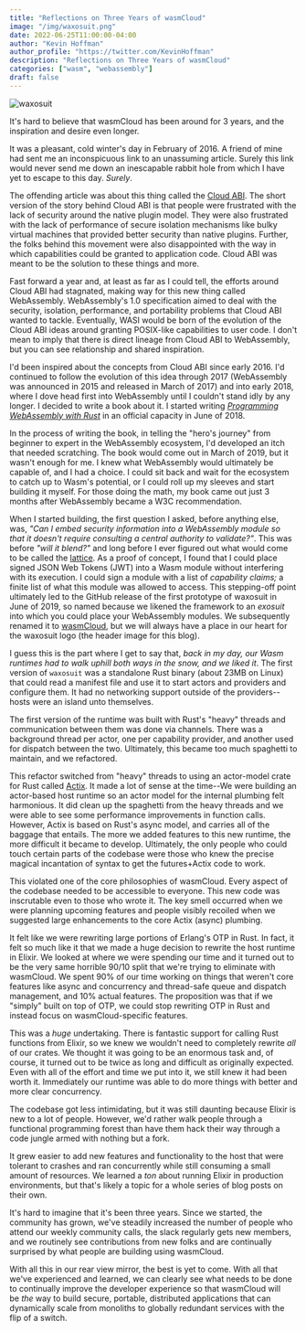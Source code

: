 ```yaml
---
title: "Reflections on Three Years of wasmCloud"
image: "/img/waxosuit.png"
date: 2022-06-25T11:00:00-04:00
author: "Kevin Hoffman"
author_profile: "https://twitter.com/KevinHoffman"
description: "Reflections on Three Years of wasmCloud"
categories: ["wasm", "webassembly"]
draft: false
---
```


![waxosuit](/img/waxosuit.png)

It's hard to believe that wasmCloud has been around for 3 years, and the inspiration and desire even longer.

It was a pleasant, cold winter's day in February of 2016. A friend of mine had sent me an inconspicuous link to an unassuming article. Surely this link would never send me down an inescapable rabbit hole from which I have yet to escape to this day. _Surely_.

<!--truncate-->

The offending article was about this thing called the [Cloud ABI](https://lwn.net/Articles/674770/). The short version of the story behind Cloud ABI is that people were frustrated with the lack of security around the native plugin model. They were also frustrated with the lack of performance of secure isolation mechanisms like bulky virtual machines that provided better security than native plugins. Further, the folks behind this movement were also disappointed with the way in which capabilities could be granted to application code. Cloud ABI was meant to be the solution to these things and more.

Fast forward a year and, at least as far as I could tell, the efforts around Cloud ABI had stagnated, making way for this new thing called WebAssembly. WebAssembly's 1.0 specification aimed to deal with the security, isolation, performance, and portability problems that Cloud ABI wanted to tackle. Eventually, WASI would be born of the evolution of the Cloud ABI ideas around granting POSIX-like capabilities to user code. I don't mean to imply that there is direct lineage from Cloud ABI to WebAssembly, but you can see relationship and shared inspiration.

I'd been inspired about the concepts from Cloud ABI since early 2016. I'd continued to follow the evolution of this idea through 2017 (WebAssembly was announced in 2015 and released in March of 2017) and into early 2018, where I dove head first into WebAssembly until I couldn't stand idly by any longer. I decided to write a book about it. I started writing [_Programming WebAssembly with Rust_](https://pragprog.com/titles/khrust/programming-webassembly-with-rust/) in an official capacity in June of 2018.

In the process of writing the book, in telling the "hero's journey" from beginner to expert in the WebAssembly ecosystem, I'd developed an itch that needed scratching. The book would come out in March of 2019, but it wasn't enough for me. I knew what WebAssembly would ultimately be capable of, and I had a choice. I could sit back and wait for the ecosystem to catch up to Wasm's potential, or I could roll up my sleeves and start building it myself. For those doing the math, my book came out just 3 months after WebAssembly became a W3C recommendation.

When I started building, the first question I asked, before anything else, was, _"Can I embed security information into a WebAssembly module so that it doesn't require consulting a central authority to validate?"_. This was before _"will it blend?"_ and long before I ever figured out what would come to be called the [lattice](https://wasmcloud.dev/reference/lattice/). As a proof of concept, I found that I could place signed JSON Web Tokens (JWT) into a Wasm module without interfering with its execution. I could sign a module with a list of _capability claims;_ a finite list of what this module was allowed to access. This stepping-off point ultimately led to the GitHub release of the first prototype of waxosuit in June of 2019, so named because we likened the framework to an _exosuit_ into which you could place your WebAssembly modules. We subsequently renamed it to [wasmCloud](https://github.com/wasmCloud), but we will always have a place in our heart for the waxosuit logo (the header image for this blog).

I guess this is the part where I get to say that, _back in my day, our Wasm runtimes
had to walk uphill both ways in the snow, and we liked it_. The first version of
`waxosuit` was a standalone Rust binary (about 23MB on Linux) that could read a manifest
file and use it to start actors and providers and configure them. It had no networking
support outside of the providers--hosts were an island unto themselves.

The first version of the runtime was built with Rust's "heavy" threads and communication between them was done via channels. There was a background thread per actor, one per capability provider, and another used for dispatch between the two. Ultimately, this became too much spaghetti to maintain, and we refactored.

This refactor switched from "heavy" threads to using an actor-model crate for Rust called [Actix](https://actix.rs/docs/actix/actor/). It made a lot of sense at the time--We were building an actor-based host runtime so an actor model for the internal plumbing felt harmonious. It did clean up the spaghetti from the heavy threads and we were able to see some performance improvements in function calls. However, Actix is based on Rust's async model, and carries all of the baggage that entails. The more we added features to this new runtime, the more difficult it became to develop. Ultimately, the only people who could touch certain parts of the codebase were those who knew the precise magical incantation of syntax to get the futures+Actix code to work.

This violated one of the core philosophies of wasmCloud. Every aspect of the codebase needed to be accessible to everyone. This new code was inscrutable even to those who wrote it. The key smell occurred when we were planning upcoming features and people visibly recoiled when we suggested large enhancements to the core Actix (async) plumbing.

It felt like we were rewriting large portions of Erlang's OTP in Rust. In fact, it felt so much like it that we made a huge decision to rewrite the host runtime in Elixir. We looked at where we were spending our time and it turned out to be the very same horrible 90/10 split that we're trying to eliminate with wasmCloud. We spent 90% of our time working on things that weren't core features like async and concurrency and thread-safe queue and dispatch management, and 10% actual features. The proposition was that if we "simply" built on top of OTP, we could stop rewriting OTP in Rust and instead focus on wasmCloud-specific features.

This was a *huge* undertaking. There is fantastic support for calling Rust functions from Elixir, so we knew we wouldn't need to completely rewrite _all_ of our crates. We thought it was going to be an enormous task and, of course, it turned out to be twice as long and difficult as originally expected. Even with all of the effort and time we put into it, we still knew it had been worth it. Immediately our runtime was able to do more things with better and more clear concurrency.

The codebase got less intimidating, but it was still daunting because Elixir is new to a lot of people. However, we'd rather walk people through a functional programming forest than have them hack their way through a code jungle armed with nothing but a fork.

It grew easier to add new features and functionality to the host that were tolerant to crashes and ran concurrently while still consuming a small amount of resources. We learned a *ton* about running Elixir in production environments, but that's likely a topic for a whole series of blog posts on their own.

It's hard to imagine that it's been three years. Since we started, the community has grown, we've steadily increased the number of people who attend our weekly community calls, the slack regularly gets new members, and we routinely see contributions from new folks and are continually surprised by what people are building using wasmCloud.

With all this in our rear view mirror, the best is yet to come. With all that we've experienced and learned, we can clearly see what needs to be done to continually improve the developer experience so that wasmCloud will be *the* way to build secure, portable, distributed applications that can dynamically scale from monoliths to globally redundant services with the flip of a switch.
